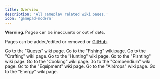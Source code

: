 ```yaml
---
title: Overview
description: 'All gameplay related wiki pages.'
icon: 'gamepad-modern'
---
```


<Warning>**Warning:** Pages can be inaccurate or out of date.</Warning>

Pages can be added/edited or removed on [GitHub](https://github.com/discolalo/vinter-wiki).

<CardGroup cols={4}>
  <Card
    title="Quests"
    icon="book"
    href="/gameplay/quests"
  >
    Go to the "Quests" wiki page.
  </Card>
  <Card
    title="Fishing"
    icon="fishing-rod"
    href="/gameplay/fishing"
  >
    Go to the "Fishing" wiki page.
  </Card>
  <Card
    title="Crafting"
    icon="hammer"
    href="/gameplay/crafting"
  >
    Go to the "Crafting" wiki page.
  </Card>
  <Card
    title="Hunting"
    icon="person-rifle"
    href="/gameplay/hunting"
  >
    Go to the "Hunting" wiki page.
  </Card>
  <Card
    title="Planting"
    icon="seedling"
    href="/gameplay/planting"
  >
    Go to the "Planting" wiki page.
  </Card>
  <Card
    title="Cooking"
    icon="hat-chef"
    href="/gameplay/cooking"
  >
    Go to the "Cooking" wiki page.
  </Card>
  <Card
    title="Compendium"
    icon="list-check"
    href="/gameplay/compendium"
  >
    Go to the "Compendium" wiki page.
  </Card>
  <Card
    title="Equipment"
    icon="shirt"
    href="/gameplay/equipment"
  >
    Go to the "Equipment" wiki page.
  </Card>
    <Card
    title="Airdrops"
    icon="container-storage"
    href="/gameplay/airdrops"
  >
    Go to the "Airdrops" wiki page.
  </Card>
    <Card
    title="Energy"
    icon="bolt"
    href="/gameplay/energy"
  >
    Go to the "Energy" wiki page.
  </Card>
</CardGroup>
